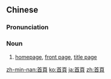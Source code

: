 {{also|首页}}
==Chinese==
{{zh-forms|s=首页}}

===Pronunciation===
{{zh-pron
|m=shǒuyè
|c=sau2 jip6
|cat=n
}}

===Noun===
{{zh-noun}}

# [[homepage]], [[front page]], [[title page]]

[[zh-min-nan:首頁]]
[[ko:首頁]]
[[ja:首頁]]
[[zh:首頁]]
